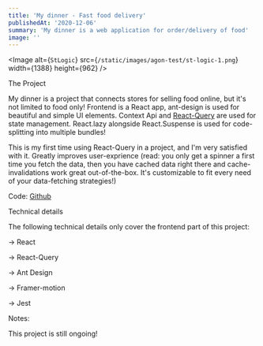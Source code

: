 ```yaml
---
title: 'My dinner - Fast food delivery'
publishedAt: '2020-12-06'
summary: 'My dinner is a web application for order/delivery of food'
image: ''
---
```


<Image
  alt={`StLogic`}
  src={`/static/images/agon-test/st-logic-1.png`}
  width={1388}
  height={962}
/>

<heading2> The Project</heading2>

My dinner is a project that connects stores for selling food online, but it's not limited to food only!
Frontend is a React app, ant-design is used for beautiful and simple UI elements. Context Api and <a href="https://react-query.tanstack.com/">React-Query</a> are used for state management.
React.lazy alongside React.Suspense is used for code-splitting into multiple bundles!

This is my first time using React-Query in a project, and I'm very
satisfied with it. Greatly improves user-exprience (read: you only get a spinner
a first time you fetch the data, then you have cached data right there and
cache-invalidations work great out-of-the-box. It's customizable to fit every
need of your data-fetching strategies!)

Code: <a href="https://github.com/AgonIdrizi/mydinner-react">Github</a>

<heading2> Technical details</heading2>

The following technical details only cover the frontend part of this project:

-> React

-> React-Query

-> Ant Design

-> Framer-motion

-> Jest

<heading2> Notes:</heading2>

This project is still ongoing!
